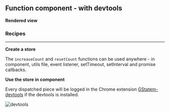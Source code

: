 




<Meta
	title="React/Function component/With devtools"
	parameters={defaultDocParams()}
/>

<Installation packages="react-gstatem gstatem-devtools" />

## Function component - with devtools

**Rendered view**

<Canvas className="custom-docs-story">
	<FCWithDevTools />
</Canvas>

### Recipes

---

**Create a store**

The `increaseCount` and `resetCount` functions can be used anywhere - in component, utils file, event listener, setTimeout, setInterval and promise callbacks.

<CodeView
	componentName="FCStoreWithDevTools"
	jsContent={StoreJsContent}
	tsContent={StoreTsContent}
/>

**Use the store in component**

<CodeView
	componentName="FCWithDevTools"
	jsContent={ComponentJsContent}
	tsContent={ComponentTsContent}
/>

Every dispatched piece will be logged in the Chrome extension [GStatem-devtools](https://chrome.google.com/webstore/detail/gstatem-devtools/djohekcenmdagbolgaiiphdnmhgmpllk) if the devtools is installed.

<img className="image-border" src={DevToolsImage} alt="devtools" />
